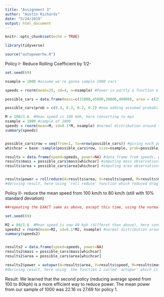 ```yaml
---
title: "Assignment 3"
author: "Austin Richards"
date: "5/24/2019"
output: html_document
---
```


```r
knitr::opts_chunk$set(echo = TRUE)

library(tidyverse)
```

```r
source("autopowerhw.R") 
```

Policy I- Reduce Rolling Coefficient by 1/2-


```r

set.seed(69)

nsample = 1000 #assume we're gonna sample 1000 cars

speeds = rnorm(mean=25, sd=4, n=nsample) #Power is partly a function of speed, let's assume the speed a car is travelling is normally distributed around a mean of 25 m/s, with a standard deviaiton of 4 m/s

possible_cars = data.frame(mass=c(31000,45000,38000,48000), area = c(25,30,22,36)) #data frame for possible cars of varying mass and area (I'm not sure if these numbers are the same as the ones from class, I added a car and may have changed them but can manipulate here to impact answer easily!)

possible_cars$prob = c(0.3, 0.3, 0.2, 0.2) #now adding assumed probability of each car appearing in given sample observation (proportional representation of each model on the road (once again, not sure if these are the "correct" probabilities, assuming your're grading on the process here)

M = 100/3.6  #Mean speed is 100 kmh, here converting to mps
nsample = 1000 #sample of 1000
speeds = rnorm(mean=M, sd=0.1*M, nsample) #normal distribution around the mean with a standard deviation of 10% of the mean
summary(speeds)


possible_cars$row = seq(from=1, to=nrow(possible_cars)) #giving each posible car an ID
whichcar = base::sample(possible_cars$row, size=nsample, prob=possible_cars$prob, replace=TRUE) #sampling car types based on probabilities specified for each car type

results = data.frame(speed=speeds, power=NA) #data frame from speeds, power is empty for now
results$mass = possible_cars$mass[whichcar] #imputing mass observations from sample of cars
results$area = possible_cars$area[whichcar] #imputing area observations from sample of cars


results$power = rollreduce(A=results$area, V=results$speed, M=results$mass)
#deriving result, here using 'roll reduce' function which reduced drag by 50%

```



Policy II- reduce the mean speed from 100 km/h to 80 km/h (still with 10% standard deviation)

```r
##repeating the EXACT same as above, except this time, using the normal function which did not reduce drag, and changing average speed from 100 to 80 

set.seed(69)

M2 = 80/3.6  #Mean speed is now 80 kph (differet than above), here converting to mps
speeds2 = rnorm(mean=M2, sd=0.1*M2, nsample) #normal distribution around the mean with a standard deviation of 10% of the mean
summary(speeds2)


results2 = data.frame(speed=speeds, power=NA) 
results2$mass = possible_cars$mass[whichcar] 
results2$area = possible_cars$area[whichcar] 

results2$power = autopwr(A=results$area, V=results$speed, M=results$mass)
#deriving result, here using  the function I called 'autopwr' which is the same as the one from class

```


Result:
We learned that the second policy (reducing average speed from 100 to 80kph) is a more efficient way to reduce power. The mean power from our sample of 1000 was 22.16 vs 27.69 for policy 1. 

